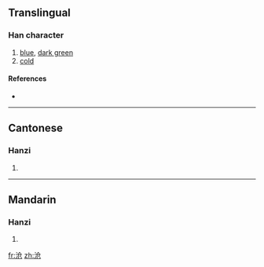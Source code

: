 {{also|滄}}
==Translingual==

===Han character===
{{Han char|rn=85|rad=水|as=04|sn=7|four=|canj=水人尸山 (EOSU)}}

# [[blue]], [[dark green]]
# [[cold]]

====References====
* {{Han ref|kx=0612.121|hdz=31569.030|uh=6CA7|ud=27815}}

----

==Cantonese==

===Hanzi===
{{yue-hanzi|jyut=|y=chong1|tra=滄}}

# {{defn|Cantonese}}

----

==Mandarin==

===Hanzi===
{{cmn-hanzi|tra=滄|pin=[[cāng]] ([[cang1]])|wg=ts'ang<sup>1</sup>}}

# {{defn|Mandarin}}

[[fr:沧]]
[[zh:沧]]